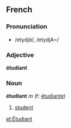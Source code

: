 ==French==
===Pronunciation===
*/etydjɑ̃/, /etydjA~/

===Adjective===
'''étudiant'''

<!-- in my dict but what's the def? -->

===Noun===
'''étudiant''' ''m'' (f: [[étudiante]])

# [[student]]

[[et:Étudiant]]